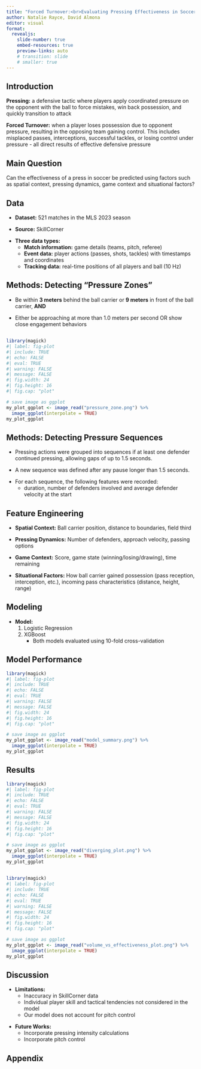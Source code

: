```yaml
---
title: "Forced Turnover:<br>Evaluating Pressing Effectiveness in Soccer"
author: Natalie Rayce, David Almona
editor: visual
format:
  revealjs:
    slide-number: true
    embed-resources: true
    preview-links: auto
    # transition: slide
    # smaller: true
---
```


## Introduction

::: fragment
**Pressing:** a defensive tactic where players apply coordinated pressure on the opponent with the ball to force mistakes, win back possession, and quickly transition to attack
:::

::: fragment
**Forced Turnover:** when a player loses possession due to opponent pressure, resulting in the opposing team gaining control. This includes misplaced passes, interceptions, successful tackles, or losing control under pressure - all direct results of effective defensive pressure
:::




## Main Question
Can the effectiveness of a press in soccer be predicted using factors such as spatial context, pressing dynamics, game context and situational factors?


## Data

::: fragment
-   **Dataset:** 521 matches in the MLS 2023 season
:::

::: fragment
-   **Source:** SkillCorner
:::

::: fragment
-   **Three data types:**
    -   **Match information:** game details (teams, pitch, referee)
    -   **Event data:** player actions (passes, shots, tackles) with timestamps and coordinates
    -   **Tracking data:** real-time positions of all players and ball (10 Hz)
:::

## Methods: Detecting "Pressure Zones"

::: fragment
-   Be within **3 meters** behind the ball carrier or **9 meters** in front of the ball carrier, **AND**
:::


::: fragment
-   Either be approaching at more than 1.0 meters per second OR show close engagement behaviors
:::

##

```r
library(magick)
#| label: fig-plot
#| include: TRUE
#| echo: FALSE
#| eval: TRUE
#| warning: FALSE
#| message: FALSE
#| fig.width: 24
#| fig.height: 16
#| fig.cap: "plot"

# save image as ggplot
my_plot_ggplot <- image_read("pressure_zone.png") %>% 
  image_ggplot(interpolate = TRUE)
my_plot_ggplot
```

## Methods: Detecting Pressure Sequences

::: fragment
-   Pressing actions were grouped into sequences if at least one defender continued pressing, allowing gaps of up to 1.5 seconds.
:::

::: fragment
-   A new sequence was defined after any pause longer than 1.5 seconds.
:::

::: fragment
-   For each sequence, the following features were recorded:
    -   duration, number of defenders involved and average defender velocity at the start
:::

## Feature Engineering

::: fragment
-   **Spatial Context:** Ball carrier position, distance to boundaries, field third
:::

::: fragment
-   **Pressing Dynamics:** Number of defenders, approach velocity, passing options
:::

::: fragment
-   **Game Context:** Score, game state (winning/losing/drawing), time remaining
:::

::: fragment
-   **Situational Factors:** How ball carrier gained possession (pass reception, interception, etc.), incoming pass characteristics (distance, height, range)
:::

## Modeling

::: fragment
- **Model:**  
  1. Logistic Regression  
  2. XGBoost  
     - Both models evaluated using 10-fold cross-validation
:::


## Model Performance

```r
library(magick)
#| label: fig-plot
#| include: TRUE
#| echo: FALSE
#| eval: TRUE
#| warning: FALSE
#| message: FALSE
#| fig.width: 24
#| fig.height: 16
#| fig.cap: "plot"

# save image as ggplot
my_plot_ggplot <- image_read("model_summary.png") %>% 
  image_ggplot(interpolate = TRUE)
my_plot_ggplot
```

## Results

```r
library(magick)
#| label: fig-plot
#| include: TRUE
#| echo: FALSE
#| eval: TRUE
#| warning: FALSE
#| message: FALSE
#| fig.width: 24
#| fig.height: 16
#| fig.cap: "plot"

# save image as ggplot
my_plot_ggplot <- image_read("diverging_plot.png") %>% 
  image_ggplot(interpolate = TRUE)
my_plot_ggplot
```
##
```r
library(magick)
#| label: fig-plot
#| include: TRUE
#| echo: FALSE
#| eval: TRUE
#| warning: FALSE
#| message: FALSE
#| fig.width: 24
#| fig.height: 16
#| fig.cap: "plot"

# save image as ggplot
my_plot_ggplot <- image_read("volume_vs_effectiveness_plot.png") %>% 
  image_ggplot(interpolate = TRUE)
my_plot_ggplot
```

## Discussion

::: fragment
-   **Limitations:**
    -   Inaccuracy in SkillCorner data
    -   Individual player skill and tactical tendencies not considered in the model
    -   Our model does not account for pitch control
    
:::

::: fragment
-   **Future Works:**
    -   Incorporate pressing intensity calculations
    -   Incorporate pitch control
    
:::


## Appendix